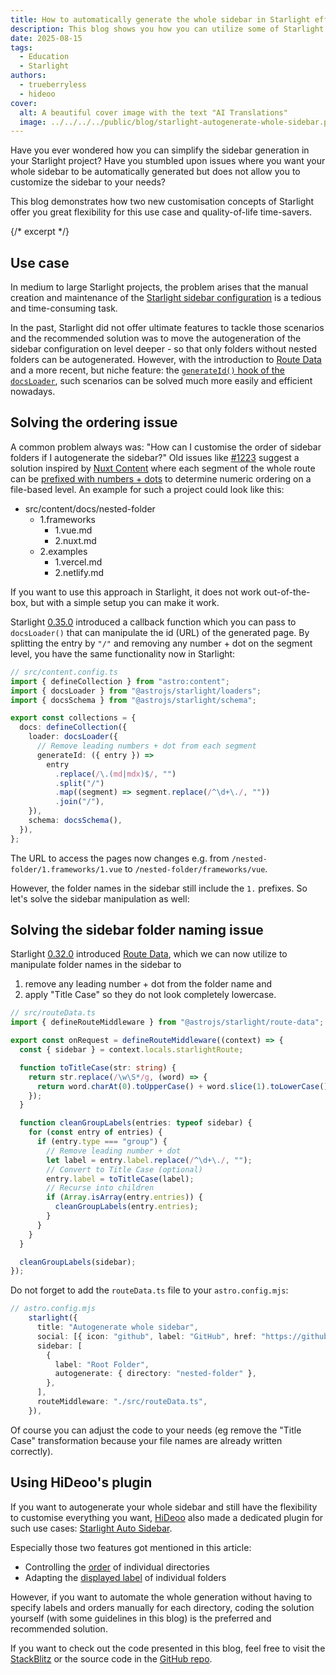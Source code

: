 ```yaml
---
title: How to automatically generate the whole sidebar in Starlight efficiently
description: This blog shows you how you can utilize some of Starlight's newest features to simplify the creation of your sidebar especially in large projects.
date: 2025-08-15
tags:
  - Education
  - Starlight
authors:
  - trueberryless
  - hideoo
cover:
  alt: A beautiful cover image with the text "AI Translations"
  image: ../../../../public/blog/starlight-autogenerate-whole-sidebar.png
---
```



Have you ever wondered how you can simplify the sidebar generation in your Starlight project? Have you stumbled upon issues where you want your whole sidebar to be automatically generated but does not allow you to customize the sidebar to your needs? 

This blog demonstrates how two new customisation concepts of Starlight offer you great flexibility for this use case and quality-of-life time-savers.

{/* excerpt */}

## Use case

In medium to large Starlight projects, the problem arises that the manual creation and maintenance of the [Starlight sidebar configuration](https://starlight.astro.build/reference/configuration/#sidebar) is a tedious and time-consuming task. 

In the past, Starlight did not offer ultimate features to tackle those scenarios and the recommended solution was to move the autogeneration of the sidebar configuration on level deeper - so that only folders without nested folders can be autogenerated. However, with the introduction to [Route Data](https://starlight.astro.build/guides/route-data/) and a more recent, but niche feature: the [`generateId()` hook of the `docsLoader`](https://starlight.astro.build/reference/configuration/#generateid), such scenarios can be solved much more easily and efficient nowadays.

## Solving the ordering issue

A common problem always was: "How can I customise the order of sidebar folders if I autogenerate the sidebar?" Old issues like [#1223](https://github.com/withastro/starlight/issues/1223) suggest a solution inspired by [Nuxt Content](https://content.nuxt.com) where each segment of the whole route can be [prefixed with numbers + dots](https://v2.content.nuxt.com/usage/content-directory#ordering) to determine numeric ordering on a file-based level. An example for such a project could look like this:

<FileTree>

- src/content/docs/nested-folder
  - 1.frameworks
    - 1.vue.md
    - 2.nuxt.md
  - 2.examples
    - 1.vercel.md
    - 2.netlify.md

</FileTree>


If you want to use this approach in Starlight, it does not work out-of-the-box, but with a simple setup you can make it work.

Starlight [0.35.0](https://github.com/withastro/starlight/releases/tag/%40astrojs%2Fstarlight%400.35.0) introduced a callback function which you can pass to `docsLoader()` that can manipulate the id (URL) of the generated page. By splitting the entry by `"/"` and removing any number + dot on the segment level, you have the same functionality now in Starlight:

```ts {9-15}
// src/content.config.ts
import { defineCollection } from "astro:content";
import { docsLoader } from "@astrojs/starlight/loaders";
import { docsSchema } from "@astrojs/starlight/schema";

export const collections = {
  docs: defineCollection({
    loader: docsLoader({
      // Remove leading numbers + dot from each segment
      generateId: ({ entry }) =>
        entry
          .replace(/\.(md|mdx)$/, "")
          .split("/")
          .map((segment) => segment.replace(/^\d+\./, ""))
          .join("/"),
    }),
    schema: docsSchema(),
  }),
};
```

The URL to access the pages now changes e.g. from `/nested-folder/1.frameworks/1.vue` to `/nested-folder/frameworks/vue`.

However, the folder names in the sidebar still include the `1.` prefixes. So let's solve the sidebar manipulation as well:

## Solving the sidebar folder naming issue

Starlight [0.32.0](https://github.com/withastro/starlight/releases/tag/%40astrojs%2Fstarlight%400.32.0) introduced [Route Data](https://starlight.astro.build/de/guides/route-data/), which we can now utilize to manipulate folder names in the sidebar to

1. remove any leading number + dot from the folder name and
2. apply "Title Case" so they do not look completely lowercase.

```ts
// src/routeData.ts
import { defineRouteMiddleware } from "@astrojs/starlight/route-data";

export const onRequest = defineRouteMiddleware((context) => {
  const { sidebar } = context.locals.starlightRoute;

  function toTitleCase(str: string) {
    return str.replace(/\w\S*/g, (word) => {
      return word.charAt(0).toUpperCase() + word.slice(1).toLowerCase();
    });
  }

  function cleanGroupLabels(entries: typeof sidebar) {
    for (const entry of entries) {
      if (entry.type === "group") {
        // Remove leading number + dot
        let label = entry.label.replace(/^\d+\./, "");
        // Convert to Title Case (optional)
        entry.label = toTitleCase(label);
        // Recurse into children
        if (Array.isArray(entry.entries)) {
          cleanGroupLabels(entry.entries);
        }
      }
    }
  }

  cleanGroupLabels(sidebar);
});
```

Do not forget to add the `routeData.ts` file to your `astro.config.mjs`:

```ts ins={11}
// astro.config.mjs
    starlight({
      title: "Autogenerate whole sidebar",
      social: [{ icon: "github", label: "GitHub", href: "https://github.com/withastro/starlight" }],
      sidebar: [
        {
          label: "Root Folder",
          autogenerate: { directory: "nested-folder" },
        },
      ],
      routeMiddleware: "./src/routeData.ts",
    }),
```

Of course you can adjust the code to your needs (eg remove the "Title Case" transformation because your file names are already written correctly).

## Using HiDeoo's plugin

If you want to autogenerate your whole sidebar and still have the flexibility to customise everything you want, [HiDeoo](https://github.com/HiDeoo) also made a dedicated plugin for such use cases: [Starlight Auto Sidebar](https://starlight-auto-sidebar.netlify.app).

Especially those two features got mentioned in this article:

- Controlling the [order](https://starlight-auto-sidebar.netlify.app/metadata/#order) of individual directories
- Adapting the [displayed label](https://starlight-auto-sidebar.netlify.app/metadata/#label) of individual folders

However, if you want to automate the whole generation without having to specify labels and orders manually for each directory, coding the solution yourself (with some guidelines in this blog) is the preferred and recommended solution.

If you want to check out the code presented in this blog, feel free to visit the [StackBlitz](https://stackblitz.com/github/trueberryless/starlight-autogenerate-whole-sidebar?file=src%2Fcontent.config.ts) or the source code in the [GitHub repo](https://github.com/trueberryless/starlight-autogenerate-whole-sidebar).
